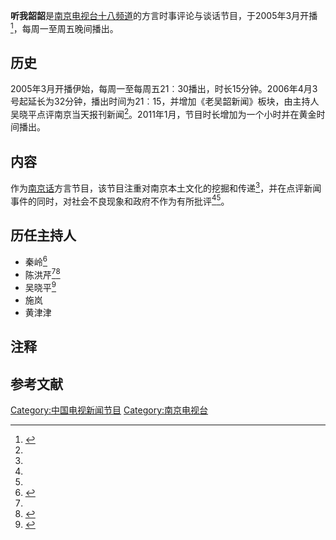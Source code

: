 {{影集資訊
| 名稱 = 听我韶韶<ref group="注">[[南京话|南京话]]“韶”是喋喋不休地说话的意思。</ref>
| 圖片 = [[File:Ting_wo_shao_shao.jpg|200px]]
| 分類 = 新闻资讯节目
| 國家／地區 = [[江苏省|江苏省]][[南京市|南京市]]
| 製片人 = [[南京电视台十八频道|南京电视台十八频道]]
| 每集長 = 1小时
| 頻道 = [[南京电视台十八频道|南京电视台十八频道]]
| 語言 = [[南京话|南京话]]
| 開始 = 2005年3月
| 結束 = 至今
}}
'''听我韶韶'''是[[南京电视台十八频道|南京电视台十八频道]]的方言时事评论与谈话节目，于2005年3月开播<ref name="人民网">{{cite news |url=http://media.people.com.cn/GB/22114/52789/240814/17427005.html |title=优秀电视方言节目--《听我韶韶》个案分析 |format= |work=[[人民网|人民网]] |accessdate=2015-01-07 |archive-date=2016-03-04 |archive-url=https://web.archive.org/web/20160304110809/http://media.people.com.cn/GB/22114/52789/240814/17427005.html |dead-url=yes }}</ref>，每周一至周五晚间播出。

==历史==
2005年3月开播伊始，每周一至每周五21︰30播出，时长15分钟。2006年4月3号起延长为32分钟，播出时间为21︰15，并增加《老吴韶新闻》板块，由主持人吴晓平点评南京当天报刊新闻<ref name="人民网" />。2011年1月，节目时长增加为一个小时并在黄金时间播出。

==内容==
作为[[南京话|南京话]]方言节目，该节目注重对南京本土文化的挖掘和传递<ref name="人民网" />，并在点评新闻事件的同时，对社会不良现象和政府不作为有所批评<ref name="人民网" /><ref name="凤凰网" />。

==历任主持人==
*秦岭<ref name="金陵晚报">{{cite news|url=http://jlwb.njnews.cn/html/2008-10/14/content_118906.htm|title=宁派电视笑星发展三部曲|format=|work=[[金陵晚报|金陵晚报]]|accessdate=2015-01-12}}{{dead link|date=2017年12月 |bot=InternetArchiveBot |fix-attempted=yes }}</ref>
*陈洪芹<ref name="金陵晚报" /><ref name="新浪网">{{cite news |url=http://news.sina.com.cn/o/2006-07-09/08519411312s.shtml |title=马大嫂在小红花时笑料一箩筐 |format= |work=新浪网 |accessdate=2015-01-08 |archive-date=2019-07-30 |archive-url=https://web.archive.org/web/20190730100353/http://news.sina.com.cn/o/2006-07-09/08519411312s.shtml |dead-url=no }}</ref>
*吴晓平<ref name="凤凰网">{{cite news |url=http://js.ifeng.com/humanity/cul/detail_2014_12/17/3302758_0.shtml |title=孔庆东索名誉权一审败诉 认为主持人评论构成侮辱 |format= |work=凤凰网 |accessdate=2015-01-07 |archive-date=2016-03-04 |archive-url=https://web.archive.org/web/20160304134530/http://js.ifeng.com/humanity/cul/detail_2014_12/17/3302758_0.shtml |dead-url=no }}</ref>
*施岚
*黄津津

==注释==
{{Reflist|group="注"}}

==参考文献==
{{references}}
{{中国电视小作品}}

[[Category:中国电视新闻节目|Category:中国电视新闻节目]]
[[Category:南京电视台|Category:南京电视台]]